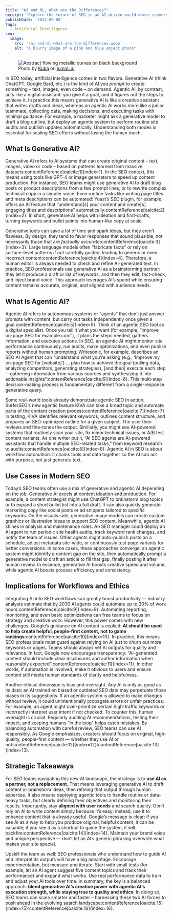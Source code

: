 ```yaml
---
title: "AI and ML, What are the Differences?"
excerpt: "Explore the future of SEO in an AI-driven world where conversational AI like ChatGPT reshapes search, presenting new challenges and opportunities."
publishDate: '2023-09-08'
tags:
  - Artificial Intelligence
seo:
  image:
    src: '/ai-and-ml-what-are-the-differences.webp'
    alt: "A blurry image of a pink and blue object photo"
---
```


<figure>
  <Image 
    id="cover-img" 
    src={coverImage} 
    loading="eager" 
    priority={true}
    alt="Abstract flowing metallic curves on black background" 
  />
  <figcaption>
    Photo by <a href="https://www.lummi.ai/creator/kubadesign">Kuba</a> on <a href="https://www.lummi.ai/">lummi.ai</a>
  </figcaption>
</figure>

In SEO today, artificial intelligence comes in two flavors. Generative AI (think ChatGPT, Google Bard, etc.) is the kind of AI you *prompt* to create something – text, images, even code – on demand. Agentic AI, by contrast, acts like a digital assistant: you give it a goal, and it figures out the steps to achieve it. In practice this means generative AI is like a creative assistant that writes drafts and ideas, whereas an agentic AI works more like a junior teammate, collecting data, making decisions, and executing tasks with minimal guidance. For example, a marketer might ask a generative model to draft a blog outline, but deploy an agentic system to perform routine site audits and publish updates automatically. Understanding both modes is essential for scaling SEO efforts without losing the human touch.

## What Is Generative AI?

Generative AI refers to AI systems that can create original content – text, images, video or code – based on patterns learned from massive datasets:contentReference[oaicite:1]{index=1}. In the SEO context, this means using tools like GPT-4 or image generators to speed up content production. For instance, SEO teams might use generative AI to draft blog posts or product descriptions from a few prompt lines, or to rewrite complex technical copy in a simpler voice. Even routine tasks like writing page titles and meta descriptions can be automated: Yoast’s SEO plugin, for example, offers an AI feature that “understand[s] your content and create[s] engaging titles and descriptions” automatically:contentReference[oaicite:2]{index=2}. In short, generative AI helps with ideation and first-drafts, turning keywords and bullet points into human-like copy at scale. 

Generative tools can save a lot of time and spark ideas, but they aren’t flawless. By design, they tend to favor responses that *sound* plausible, not necessarily those that are *factually accurate*:contentReference[oaicite:3]{index=3}. Large language models often “fabricate facts” or rely on surface-level patterns if not carefully guided, leading to generic or even incorrect content:contentReference[oaicite:4]{index=4}. Therefore, a human editor is always needed to check and refine AI-generated text. In practice, SEO professionals use generative AI as a brainstorming partner: they let it produce a draft or list of keywords, and then they edit, fact-check, and inject brand voice. This approach leverages AI’s speed while ensuring content remains accurate, original, and aligned with audience needs.

## What Is Agentic AI?

Agentic AI refers to autonomous systems or “agents” that don’t just answer prompts with content, but carry out tasks independently once given a goal:contentReference[oaicite:5]{index=5}. Think of an agentic SEO tool as a digital specialist. Once you tell it what you want (for example, “improve on-page SEO for example.com”), it plans the steps needed, gathers information, and executes actions. In SEO, an agentic AI might monitor site performance continuously, run audits, make optimizations, and even publish reports without human prompting. Writesonic, for example, describes an SEO AI Agent that can “understand what you’re asking (e.g., ‘Improve my on-page SEO for [website]’)…, plan how to achieve the goal (pulling data, analyzing competitors, generating strategies), [and then] execute each step—gathering information from various sources and synthesizing it into actionable insights”:contentReference[oaicite:6]{index=6}. This multi-step decision-making process is fundamentally different from a single-response generative query.

Some real-world tools already demonstrate agentic SEO in action. SurferSEO’s new agentic feature KIVA can take a broad topic and automate parts of the content creation process:contentReference[oaicite:7]{index=7}. In testing, KIVA identifies relevant keywords, outlines content structure, and prepares an SEO-optimized outline for a given subject. The user then reviews and fine-tunes the output. Similarly, you might see AI-powered systems that routinely scan your site, fix minor technical issues, or A/B test content variants. As one writer put it, “AI SEO agents are AI-powered assistants that handle multiple SEO-related tasks,” from keyword research to audits:contentReference[oaicite:8]{index=8}. Agentic AI in SEO is about workflow automation: it chains tools and data together so the AI can act with purpose, not just generate text.

## Use Cases in Modern SEO

Today’s SEO teams often use a mix of generative and agentic AI depending on the job. Generative AI excels at content ideation and production. For example, a content strategist might use ChatGPT to brainstorm blog topics or to expand a short bullet list into a full draft. It can also quickly generate marketing copy like social posts or ad snippets tailored to specific keywords. On the visuals side, generative image models can create custom graphics or illustration ideas to support SEO content. Meanwhile, agentic AI shines in analysis and maintenance roles. An SEO manager could deploy an AI agent to run periodic site health audits, track keyword rank changes, and notify the team of issues. Other agents might auto-publish posts on a schedule, adjust metadata site-wide, or continuously test page variants for better conversions. In some cases, these approaches converge: an agentic system might identify a content gap on the site, then automatically prompt a generative model to draft an article to fill that gap, finally posting it after human review. In essence, generative AI boosts creative speed and volume, while agentic AI boosts process efficiency and consistency.

## Implications for Workflows and Ethics

Integrating AI into SEO workflows can greatly boost productivity — industry analysts estimate that by 2030 AI agents could automate up to 30% of work hours:contentReference[oaicite:9]{index=9}. Automating reporting, monitoring, and even basic optimizations can free teams to focus on strategy and creative work. However, this power comes with new challenges. Google’s guidance on AI content is explicit: **AI should be used to help create helpful, people-first content, not to game rankings**:contentReference[oaicite:10]{index=10}. In practice, this means SEO professionals must guard against relying on AI just to churn out more keywords or pages. Teams should always vet AI outputs for quality and relevance. In fact, Google now encourages transparency: “AI-generated content should include clear disclosures and author information when reasonably expected”:contentReference[oaicite:11]{index=11}. In other words, if automation is involved, make it obvious to users and ensure content still meets human standards of clarity and helpfulness.

Another ethical dimension is bias and oversight. Any AI is only as good as its data; an AI trained on biased or outdated SEO data may perpetuate those biases in its suggestions. If an agentic system is allowed to make changes without review, it could unintentionally propagate errors or unfair practices. For example, an agent might over-prioritize certain high-traffic keywords or incorrectly interpret user intent if not checked. To counter this, human oversight is crucial. Regularly auditing AI recommendations, testing their impact, and keeping humans “in the loop” helps catch mistakes. By balancing automation with careful review, SEO teams can use AI responsibly. As Google emphasizes, creators should focus on original, high-quality, people-first content — whether they use AI or not:contentReference[oaicite:12]{index=12}:contentReference[oaicite:13]{index=13}.

## Strategic Takeaways

For SEO teams navigating this new AI landscape, the strategy is to **use AI as a partner, not a replacement**. That means leveraging generative AI to draft content or brainstorm ideas, then refining that output through human expertise. It also means deploying agentic tools to handle routine or data-heavy tasks, but clearly defining their objectives and monitoring their results. Importantly, stay **aligned with user needs** and search quality. Don’t rely on AI to write content simply because it’s easy; instead, use it to enhance content that is already useful. Google’s message is clear: if you see AI as a way to help you produce original, helpful content, it can be valuable; if you see it as a shortcut to game the system, it will backfire:contentReference[oaicite:14]{index=14}. Maintain your brand voice and unique perspective — don’t let an AI’s generic phrasing overwrite what makes your site special. 

Upskill the team as well: SEO professionals who understand how to guide AI and interpret its outputs will have a big advantage. Encourage experimentation, but measure and iterate. Start with small tests (for example, let an AI agent suggest five content topics and track their performance) and expand what works. Use real performance data to train and adjust your AI tools over time. In summary, the key is a balanced approach: **blend generative AI’s creative power with agentic AI’s execution strength, while staying true to quality and ethics**. In doing so, SEO teams can scale smarter and faster – harnessing these two AI forces to push ahead in the evolving search landscape:contentReference[oaicite:15]{index=15}:contentReference[oaicite:16]{index=16}.

